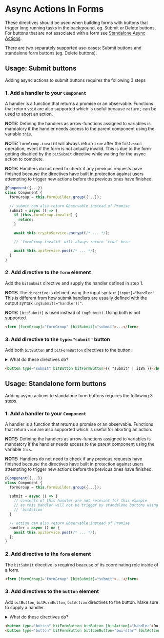 
<Meta title="Component Library/Async Actions/In Forms/Documentation" />

# Async Actions In Forms

These directives should be used when building forms with buttons that trigger long running tasks in the background,
eg. Submit or Delete buttons. For buttons that are not associated with a form see [Standalone Async Actions](?path=/story/component-library-async-actions-standalone-documentation--page).

There are two separately supported use-cases: Submit buttons and standalone form buttons (eg. Delete buttons).

## Usage: Submit buttons

Adding async actions to submit buttons requires the following 3 steps

### 1. Add a handler to your `Component`

A handler is a function that returns a promise or an observable. Functions that return `void` are also supported which is
useful because `return;` can be used to abort an action.

**NOTE:** Defining the handlers as arrow-functions assigned to variables is mandatory if the handler needs access to the parent
component using the variable `this`.

**NOTE:** `formGroup.invalid` will always return `true` after the first `await` operation, event if the form is not actually
invalid. This is due to the form getting disabled by the `bitSubmit` directive while waiting for the async action to complete.

**NOTE:** Handlers do not need to check if any previous requests have finished because the directives have built in protection against
users attempting to trigger new actions before the previous ones have finished.

```ts
@Component({...})
class Component {
  formGroup = this.formBuilder.group({...});

  // submit can also return Observable instead of Promise
  submit = async () => {
    if (this.formGroup.invalid) {
      return;
    }

    await this.cryptoService.encrypt(/* ... */);

    // `formGroup.invalid` will always return `true` here

    await this.apiService.post(/* ... */);
  }
}
```

### 2. Add directive to the `form` element

Add the `bitSubmit` directive and supply the handler defined in step 1.

**NOTE:** The `directive` is defined using the input syntax: `[input]="handler"`.
This is different from how submit handlers are usually defined with the output syntax `(ngSubmit)="handler()"`.

**NOTE:** `[bitSubmit]` is used instead of `(ngSubmit)`. Using both is not supported.

```html
<form [formGroup]="formGroup" [bitSubmit]="submit">...</form>
```

### 3. Add directive to the `type="submit"` button

Add both `bitButton` and `bitFormButton` directives to the button.

<details>
  <summary>What do these directives do?</summary>
  <p>A summary of what each directive does can be found inside the source code.</p>
</details>

```html
<button type="submit" bitButton bitFormButton>{{ "submit" | i18n }}</button>
```

## Usage: Standalone form buttons

Adding async actions to standalone form buttons requires the following 3 steps.

### 1. Add a handler to your `Component`

A handler is a function that returns a promise or an observable. Functions that return `void` are also supported which is
useful for aborting an action.

**NOTE:** Defining the handlers as arrow-functions assigned to variables is mandatory if the handler needs access to the parent
component using the variable `this`.

**NOTE:** Handlers do not need to check if any previous requests have finished because the directives have built in protection against
users attempting to trigger new actions before the previous ones have finished.

```ts
@Component({...})
class Component {
  formGroup = this.formBuilder.group({...});

  submit = async () => {
    // contents of this handler are not relevant for this example
    // as this handler will not be trigger by standalone buttons using
    // `bitAction`
  }

  // action can also return Observable instead of Promise
  handler = async () => {
    await this.apiService.post(/* ... */);
  };
}
```

### 2. Add directive to the `form` element

The `bitSubmit` directive is required beacuse of its coordinating role inside of a form.

```html
<form [formGroup]="formGroup" [bitSubmit]="submit">...</form>
```

### 3. Add directives to the `button` element

Add `bitButton`, `bitFormButton`, `bitAction` directives to the button. Make sure to supply a handler.

<details>
  <summary>What do these directives do?</summary>
  <p>A summary of what each directive does can be found inside the source code.</p>
</details>

```html
<button type="button" bitFormButton bitButton [bitAction]="handler">Do action</button>
<button type="button" bitFormButton bitIconButton="bwi-star" [bitAction]="handler"></button>
```
